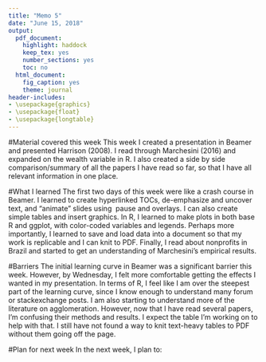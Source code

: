 ```yaml
---
title: "Memo 5"
date: "June 15, 2018"
output: 
  pdf_document:
    highlight: haddock
    keep_tex: yes
    number_sections: yes
    toc: no
  html_document: 
    fig_caption: yes
    theme: journal
header-includes:
- \usepackage{graphics}
- \usepackage{float}
- \usepackage{longtable}
---
```

#Material covered this week
This week I created a presentation in Beamer and presented Harrison (2008). I read through Marchesini (2016) and expanded on the wealth variable in R. I also created a side by side comparison/summary of all the papers I have read so far, so that I have all relevant information in one place.

#What I learned
The first two days of this week were like a crash course in Beamer. I learned to create hyperlinked TOCs, de-emphasize and uncover text, and "animate" slides using \ pause and overlays. I can also create simple tables and insert graphics. In R, I learned to make plots in both base R and ggplot, with color-coded variables and legends. Perhaps more importantly, I learned to save and load data into a document so that my work is replicable and I can knit to PDF. Finally, I read about nonprofits in Brazil and started to get an understanding of Marchesini's empirical results.    

#Barriers
The initial learning curve in Beamer was a significant barrier this week. However, by Wednesday, I felt more comfortable getting the effects I wanted in my presentation. In terms of R, I feel like I am over the steepest part of the learning curve, since I know enough to understand many forum or stackexchange posts. I am also starting to understand more of the literature on agglomeration. However, now that I have read several papers, I'm confusing their methods and results. I expect the table I'm working on to help with that. I still have not found a way to knit text-heavy tables to PDF without them going off the page.


#Plan for next week
In the next week, I plan to:
\begin{itemize}
  \item{read and work on my presentation for Wednesday on Marchesini (2016)}
  \item{work on the table that compares studies and the table that contains research questions and results}
  \item{read Bielefeld, Murdoch, and Waddell (1997)}
\end{itemize}
 